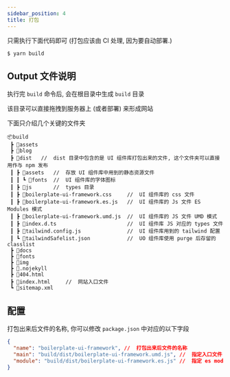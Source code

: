 ```yaml
---
sidebar_position: 4
title: 打包
---
```


只需执行下面代码即可 (打包应该由 CI 处理, 因为要自动部署.)

```shell
$ yarn build
```

## Output 文件说明

执行完 `build` 命令后, 会在根目录中生成 `build` 目录

该目录可以直接拖拽到服务器上 (或者部署) 来形成网站

下面只介绍几个关键的文件夹

```text
📦build
 ┣ 📂assets
 ┣ 📂blog
 ┣ 📂dist   //  dist 目录中包含的是 UI 组件库打包出来的文件, 这个文件夹可以直接用作与 npm 发布
 ┃ ┣ 📂assets   //  存放 UI 组件库中用到的静态资源文件
 ┃ ┃ ┗ 📂fonts  //  UI 组件库的字体图标
 ┃ ┣ 📂js       //  types 目录
 ┃ ┣ 📜boilerplate-ui-framework.css     //  UI 组件库的 css 文件
 ┃ ┣ 📜boilerplate-ui-framework.es.js   //  UI 组件库的 Js 文件 ES Modules 模式
 ┃ ┣ 📜boilerplate-ui-framework.umd.js  //  UI 组件库的 JS 文件 UMD 模式
 ┃ ┣ 📜index.d.ts                       //  UI 组件库 JS 对应的 types 文件
 ┃ ┣ 📜tailwind.config.js               //  UI 组件库用到的 tailwind 配置
 ┃ ┗ 📜tailwindSafelist.json            //  UO 组件库使用 purge 后存留的 classlist
 ┣ 📂docs
 ┣ 📂fonts
 ┣ 📂img
 ┣ 📜.nojekyll
 ┣ 📜404.html
 ┣ 📜index.html     //  网站入口文件
 ┗ 📜sitemap.xml
```

## 配置

打包出来后文件的名称, 你可以修改 `package.json` 中对应的以下字段

```json
{
  "name": "boilerplate-ui-framework", //  打包出来后文件的名称
  "main": "build/dist/boilerplate-ui-framework.umd.js", //  指定入口文件
  "module": "build/dist/boilerplate-ui-framework.es.js" //  指定 es module 引用时的入口
}
```
